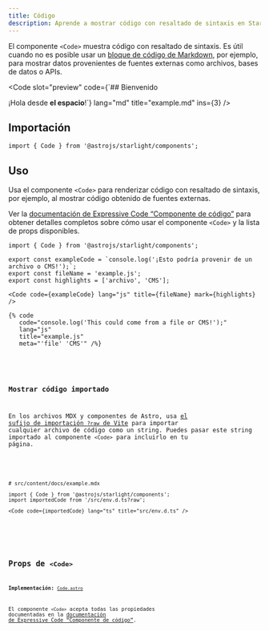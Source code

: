 ```yaml
---
title: Código
description: Aprende a mostrar código con resaltado de sintaxis en Starlight sin bloques de código de Markdown.
---
```



El componente `<Code>` muestra código con resaltado de sintaxis.
Es útil cuando no es posible usar un [bloque de código de Markdown](/es/guides/authoring-content/#bloques-de-código), por ejemplo, para mostrar datos provenientes de fuentes externas como archivos, bases de datos o APIs.


<Preview>

<Code
	slot="preview"
	code={`## Bienvenido

¡Hola desde **el espacio**!`}
lang="md"
title="example.md"
ins={3}
/>

</Preview>

## Importación

```tsx
import { Code } from '@astrojs/starlight/components';
```

## Uso

Usa el componente `<Code>` para renderizar código con resaltado de sintaxis, por ejemplo, al mostrar código obtenido de fuentes externas.

Ver la [documentación de Expressive Code “Componente de código”](https://expressive-code.com/key-features/code-component/) para obtener detalles completos sobre cómo usar el componente `<Code>` y la lista de props disponibles.

<Preview>

```mdx
import { Code } from '@astrojs/starlight/components';

export const exampleCode = `console.log('¡Esto podría provenir de un archivo o CMS!');`;
export const fileName = 'example.js';
export const highlights = ['archivo', 'CMS'];

<Code code={exampleCode} lang="js" title={fileName} mark={highlights} />
```

<Fragment slot="markdoc">

```markdoc
{% code
   code="console.log('This could come from a file or CMS!');"
   lang="js"
   title="example.js"
   meta="'file' 'CMS'" /%}
```

</Fragment>


<Code
	slot="preview"
	code={exampleCode}
	lang="js"
	title={fileName}
	mark={highlights}
/>

</Preview>

### Mostrar código importado

En los archivos MDX y componentes de Astro, usa [el sufijo de importación `?raw` de Vite](https://vitejs.dev/guide/assets#importing-asset-as-string) para importar cualquier archivo de código como un string.
Puedes pasar este string importado al componente `<Code>` para incluirlo en tu página.

<Preview>

```mdx "?raw"
# src/content/docs/example.mdx

import { Code } from '@astrojs/starlight/components';
import importedCode from '/src/env.d.ts?raw';

<Code code={importedCode} lang="ts" title="src/env.d.ts" />
```


<Code slot="preview" code={importedCode} lang="ts" title="src/env.d.ts" />

</Preview>

## Props de `<Code>`

**Implementación:** [`Code.astro`](https://github.com/expressive-code/expressive-code/blob/main/packages/astro-expressive-code/components/Code.astro)

El componente `<Code>` acepta todas las propiedades documentadas en la [documentación de Expressive Code “Componente de código”](https://expressive-code.com/key-features/code-component/#available-props).
